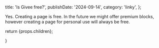 
  title: 'Is Givee free?',
  publishDate: '2024-09-14',
  category: 'linky',
};

Yes. Creating a page is free. In the future we might offer premium blocks, however creating a page for personal use will always be free.

return <ArticleTemplate meta={metadata}>{props.children}</ArticleTemplate>;

}
